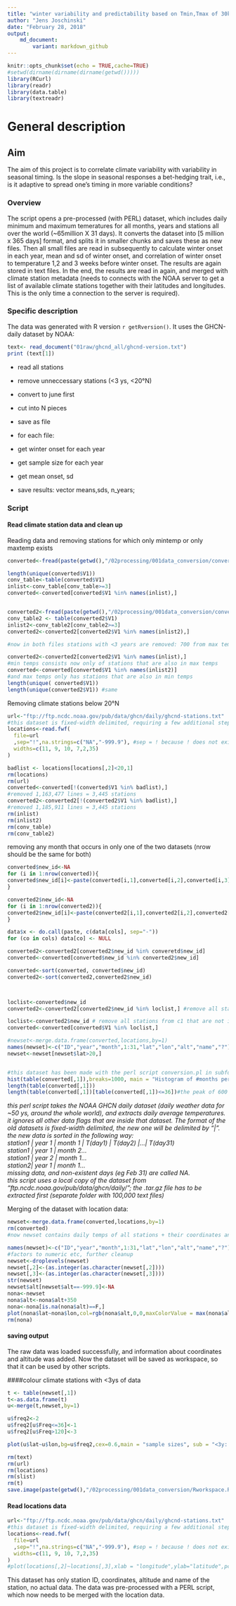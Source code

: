 ```yaml
---
title: "winter variability and predictability based on Tmin,Tmax of 30k stations"
author: "Jens Joschinski"
date: "February 28, 2018"
output: 
    md_document:
        variant: markdown_github
---
```


```r
knitr::opts_chunk$set(echo = TRUE,cache=TRUE)
#setwd(dirname(dirname(dirname(getwd()))))
library(RCurl)
library(readr)
library(data.table)
library(textreadr)
```
# General description  
## Aim  
The aim of this project is to correlate climate variability with variability in seasonal timing. Is the slope in seasonal responses a bet-hedging trait, i.e., is it adaptive to spread one's timing in more variable conditions?  


### Overview  
The script opens a pre-processed (with PERL) dataset, which includes daily minimum and maximum temeratures for all months, years and stations all over the world (~65million X 31 days). It converts the dataset into [5 million x 365 days] format, and splits it in smaller chunks and saves these as new files.
Then all small files are read in subsequently to calculate winter onset in each year, mean and sd of winter onset, and correlation of winter onset to temperature 1,2 and 3 weeks before winter onset. The results are again stored in text files.
In the end, the results are read in again, and merged with climate station metadata (needs to connects with the NOAA server to get a list of available climate stations together with their latitudes and longitudes. This is the only time a connection to the server is required).



### Specific description  

The data was generated with R version `r getRversion()`. It uses the GHCN-daily dataset by NOAA:
```r
text<- read_document("01raw/ghcnd_all/ghcnd-version.txt")
print (text[1])
```

* read all stations
* remove unneccessary stations (<3 ys, <20°N)
- convert to june first
- cut into N pieces
- save as file

- for each file: 
- get winter onset for each year
- get sample size for each year
- get mean onset, sd
- save results: vector means,sds, n_years;

### Script  


#### Read climate station data and clean up 

Reading data and removing stations for which only mintemp or only maxtemp exists
```r
converted<-fread(paste(getwd(),"/02processing/001data_conversion/converted_max.txt",sep=""), sep ="|", na.strings=c("NA","-9999"),verbose=F)

length(unique(converted$V1))
conv_table<-table(converted$V1)
inlist<-conv_table[conv_table>=3]
converted<-converted[converted$V1 %in% names(inlist),]


converted2<-fread(paste(getwd(),"/02processing/001data_conversion/converted_min.txt",sep=""), sep ="|", na.strings=c("NA","-9999"),verbose=F)
conv_table2 <- table(converted2$V1)
inlist2<-conv_table2[conv_table2>=3]
converted2<-converted2[converted2$V1 %in% names(inlist2),]

#now in both files stations with <3 years are removed: 700 from max temps, 611 from min temps

converted2<-converted2[converted2$V1 %in% names(inlist),] 
#min temps consists now only of stations that are also in max temps
converted<-converted[converted$V1 %in% names(inlist2)]
#and max temps only has stations that are also in min temps
length(unique( converted$V1))
length(unique(converted2$V1)) #same
```

Removing climate stations below 20°N

```r
url<-"ftp://ftp.ncdc.noaa.gov/pub/data/ghcn/daily/ghcnd-stations.txt"
#this dataset is fixed-width delimited, requiring a few additional steps
locations<-read.fwf(
  file=url
  ,sep="!",na.strings=c("NA","-999.9"), #sep = ! because ! does not exist in dataset - > dataset is fixed-width and should have no additional seps
  widths=c(11, 9, 10, 7,2,35)
)

badlist <- locations[locations[,2]<20,1]
rm(locations)
rm(url)
converted<-converted[!(converted$V1 %in% badlist),]
#removed 1,163,477 lines = 3,445 stations
converted2<-converted2[!(converted2$V1 %in% badlist),]
#removed 1,185,911 lines = 3,445 stations
rm(inlist)
rm(inlist2)
rm(conv_table)
rm(conv_table2)
```


removing any month that occurs in only one of the two datasets (nrow should be the same for both)

```r

converted$new_id<-NA
for (i in 1:nrow(converted)){
converted$new_id[i]<-paste(converted[i,1],converted[i,2],converted[i,3],sep="")
}

converted2$new_id<-NA
for (i in 1:nrow(converted2)){
converted2$new_id[i]<-paste(converted2[i,1],converted2[i,2],converted2[i,3],sep="")
}

data$x <- do.call(paste, c(data[cols], sep="-"))
for (co in cols) data[co] <- NULL

converted2<-converted2[converted2$new_id %in% converetd$new_id]
converted<-converted[converted$new_id %in% converted2$new_id]

converted<-sort(converted, converted$new_id)
converted2<-sort(converted2,converted2$new_id)



loclist<-converted$new_id
converted2<-converted2[converted2$new_id %in% loclist,] #remove all stations from c2 that are not in c1

loclist<-converted2$new_id # remove all stations from c1 that are not in c2
converted<-converted[converted$V1 %in% loclist,]

#newset<-merge.data.frame(converted,locations,by=1)
names(newset)<-c("ID","year","month",1:31,"lat","lon","alt","name","?")
newset<-newset[newset$lat>20,]


#this dataset has been made with the perl script conversion.pl in subfolder 01climatedata/02processing/001data_conversion
hist(table(converted[,1]),breaks=1000, main = "Histogram of #months per station", xlab = "no. of rows")
length(table(converted[,1]))
length(table(converted[,1])[table(converted[,1])<=36])#the peak of 600 stations is at 34 months
```

*this perl script takes the NOAA GHCN daily dataset (daily weather data for ~50 ys, around the whole world), and extracts
daily average temperatures. it ignores all other data flags that are inside that dataset. The format of the old datasets is fixed-width delimited, the new one will be delimited by "|".
the new data is sorted in the following way:  
station1 | year 1 | month 1 | T(day1) | T(day2) |...| T(day31)  
station1 | year 1 | month 2...  
station1 | year 2 | month 1...  
station2| year 1 | month 1...  
missing data, and non-existent days (eg Feb 31) are called NA.  
this script uses a local copy of the dataset from "ftp.ncdc.noaa.gov/pub/data/ghcn/daily/"; the .tar.gz file has to be extracted first (separate folder with 100,000 text files)*


Merging of the dataset with location data:


```r
newset<-merge.data.frame(converted,locations,by=1)
rm(converted)
#now newset contains daily temps of all stations + their coordinates and names

names(newset)<-c("ID","year","month",1:31,"lat","lon","alt","name","?")
#factors to numeric etc, further cleanup
newset<-droplevels(newset)
newset[,2]<-(as.integer(as.character(newset[,2])))
newset[,3]<-(as.integer(as.character(newset[,3])))
str(newset)
newset$alt[newset$alt==-999.9]<-NA
nona<-newset
nona$alt<-nona$alt+350
nona<-nona[is.na(nona$alt)==F,]
plot(nona$lat~nona$lon,col=rgb(nona$alt,0,0,maxColorValue = max(nona$alt)),main="location of climate stations, altitude in red",cex=0.2)
rm(nona)
```

#### saving output  

The raw data was loaded successfully, and information about coordinates and altitude was added. Now the dataset will be saved as workspace, so that it can be used by other scripts.




####colour climate stations with <3ys of data
```r
t <- table(newset[,1])
t<-as.data.frame(t)
u<-merge(t,newset,by=1)

u$freq2<-2
u$freq2[u$Freq<=36]<-1
u$freq2[u$Freq>120]<-3

plot(u$lat~u$lon,bg=u$freq2,cex=0.6,main = "sample sizes", sub = "<3y: black, <10y: red,>10y green",pch=22,col=NA)

```

```r
rm(text)
rm(url)
rm(locations)
rm(slist)
rm(t)
save.image(paste(getwd(),"/02processing/001data_conversion/Rworkspace.RData",sep=""))
```


#### Read locations data  

```r
url<-"ftp://ftp.ncdc.noaa.gov/pub/data/ghcn/daily/ghcnd-stations.txt"
#this dataset is fixed-width delimited, requiring a few additional steps
locations<-read.fwf(
  file=url
  ,sep="!",na.strings=c("NA","-999.9"), #sep = ! because ! does not exist in dataset - > dataset is fixed-width and should have no additional seps
  widths=c(11, 9, 10, 7,2,35)
)
#plot(locations[,2]~locations[,3],xlab = "longitude",ylab="latitude",pch=21, cex=0.1)
```


This dataset has only station ID, coordinates, altitude and name of the station, no actual data. The data was pre-processed with a PERL script, which now needs to be merged with the location data.
